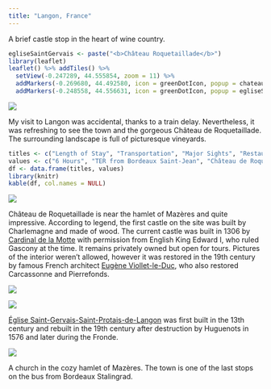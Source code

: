 ```yaml
---
title: "Langon, France"
---
```


A brief castle stop in the heart of wine country.

```r
egliseSaintGervais <- paste("<b>Château Roquetaillade</b>")
library(leaflet)
leaflet() %>% addTiles() %>%
  setView(-0.247289, 44.555854, zoom = 11) %>%
  addMarkers(-0.269680, 44.492580, icon = greenDotIcon, popup = chateauRoquetaillade) %>% # Château Roquetaillade
  addMarkers(-0.248558, 44.556631, icon = greenDotIcon, popup = egliseSaintGervais)  # Église Saint-Gervais-Saint-Protais
```

![](images/Langon/langon1.png)

My visit to Langon was accidental, thanks to a train delay. Nevertheless, it was refreshing to see the town and the gorgeous Château de Roquetaillade. The surrounding landscape is full of picturesque vineyards.

```r
titles <- c("Length of Stay", "Transportation", "Major Sights", "Restaurant Recommendations")
values <- c("6 Hours", "TER from Bordeaux Saint-Jean", "Château de Roquetaillade, Château de Respide", "N/A")
df <- data.frame(titles, values)
library(knitr)
kable(df, col.names = NULL)
```

![](images/Langon/langon8.png)

Château de Roquetaillade is near the hamlet of Mazères and quite impressive. According to legend, the first castle on the site was built by Charlemagne and made of wood. The current castle was built in 1306 by [Cardinal de la Motte](https://en.wikipedia.org/wiki/Gaillard_de_la_Mothe) with permission from English King Edward I, who ruled Gascony at the time. It remains privately owned but open for tours. Pictures of the interior weren't allowed, however it was restored in the 19th century by famous French architect [Eugène Viollet-le-Duc](https://en.wikipedia.org/wiki/Eug%C3%A8ne_Viollet-le-Duc), who also restored Carcassonne and Pierrefonds.

![](images/Langon/langon3.png)

![](images/Langon/langon4.png)

[Église Saint-Gervais-Saint-Protais-de-Langon](https://fr.wikipedia.org/wiki/%C3%89glise_Saint-Gervais-Saint-Protais_de_Langon) was first built in the 13th century and rebuilt in the 19th century after destruction by Huguenots in 1576 and later during the Fronde. 

![](images/Langon/langon6.png)

A church in the cozy hamlet of Mazères. The town is one of the last stops on the bus from Bordeaux Stalingrad.